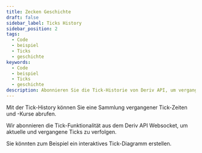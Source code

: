 ```yaml
---
title: Zecken Geschichte
draft: false
sidebar_label: Ticks History
sidebar_position: 2
tags:
  - Code
  - beispiel
  - Ticks
  - geschichte
keywords:
  - Code
  - beispiel
  - Ticks
  - geschichte
description: Abonnieren Sie die Tick-Historie von Deriv API, um vergangene Tick-Zeiten und Preise zu erhalten. Integrieren Sie diese Funktion mit diesem API-Beispiel in Ihre Trading-App.
---
```



Mit der Tick-History können Sie eine Sammlung vergangener Tick-Zeiten und -Kurse abrufen.

<SandboxIframe sandbox={sandboxes.ticks_history}/>

<RenderOfficialContents>
  <p>Wir abonnieren die Tick-Funktionalität aus dem Deriv API Websocket, um aktuelle und vergangene Ticks zu verfolgen.</p>
</RenderOfficialContents>

Sie könnten zum Beispiel ein interaktives Tick-Diagramm erstellen.
